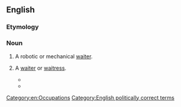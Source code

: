 ==English==

===Etymology===
{{rfe|Possibly related to [[patron]].}}

===Noun===
{{wikipedia}}
{{en-noun}}

# {{dated|science fiction}} A robotic or mechanical [[waiter]].
# {{nonstandard}} A [[waiter]] or [[waitress]].
#* {{quote-news
 |year=1985
 |date=January 23
 |work=Daily Telegraph
 |page=<!--16/4-->
 |passage=A coffee shop at Cambridge, Massachusetts, has joined the feminist bandwagon by banning references to waiters and waitresses. According to a notice on the door the staff are henceforth to be known as ‘'''waitrons'''’.}}
#* {{quote-news
 |year=2006
 |date=June 12
 |title=Letters to the Daily Telegraph
 |work=Daily Telegraph
 |author=Anthony Luke
 |url=http://www.telegraph.co.uk/comment/letters/3625679/Letters-to-The-Daily-Telegraph.html
 |accessdate=2010-10-02
 |passage=Earlier this year, at a well-known restaurant in South Africa, I saw on the menu the words "if you want something not on the menu, please consult your '''waitron'''". When I asked the manager what this meant, she told me that the term was used to ensure that no sexism was involved.}}

[[Category:en:Occupations]]
[[Category:English politically correct terms]]